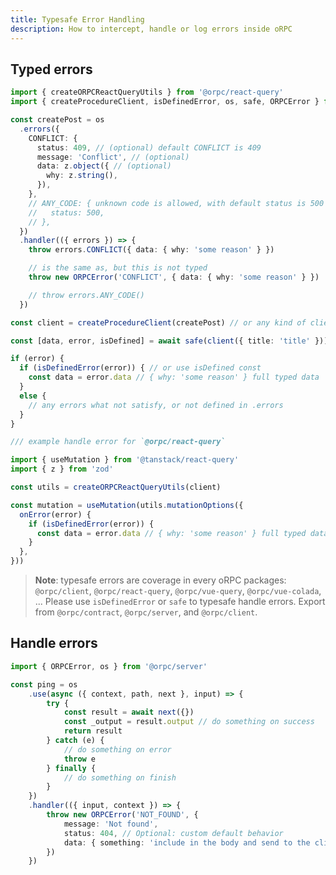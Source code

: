 ```yaml
---
title: Typesafe Error Handling
description: How to intercept, handle or log errors inside oRPC
---
```


## Typed errors

```ts twoslash
import { createORPCReactQueryUtils } from '@orpc/react-query'
import { createProcedureClient, isDefinedError, os, safe, ORPCError } from '@orpc/server'

const createPost = os
  .errors({
    CONFLICT: {
      status: 409, // (optional) default CONFLICT is 409
      message: 'Conflict', // (optional)
      data: z.object({ // (optional)
        why: z.string(),
      }),
    },
    // ANY_CODE: { unknown code is allowed, with default status is 500
    //   status: 500,
    // },
  })
  .handler(({ errors }) => {
    throw errors.CONFLICT({ data: { why: 'some reason' } })

    // is the same as, but this is not typed
    throw new ORPCError('CONFLICT', { data: { why: 'some reason' } })

    // throw errors.ANY_CODE()
  })

const client = createProcedureClient(createPost) // or any kind of client

const [data, error, isDefined] = await safe(client({ title: 'title' }))

if (error) {
  if (isDefinedError(error)) { // or use isDefined const
    const data = error.data // { why: 'some reason' } full typed data
  }
  else {
    // any errors what not satisfy, or not defined in .errors
  }
}

/// example handle error for `@orpc/react-query`

import { useMutation } from '@tanstack/react-query'
import { z } from 'zod'

const utils = createORPCReactQueryUtils(client)

const mutation = useMutation(utils.mutationOptions({
  onError(error) {
    if (isDefinedError(error)) {
      const data = error.data // { why: 'some reason' } full typed data
    }
  },
}))
```

> **Note**: typesafe errors are coverage in every oRPC packages: `@orpc/client`, `@orpc/react-query`, `@orpc/vue-query`, `@orpc/vue-colada`, ...
> Please use `isDefinedError` or `safe` to typesafe handle errors. Export from `@orpc/contract`, `@orpc/server`, and `@orpc/client`.

## Handle errors

```ts twoslash
import { ORPCError, os } from '@orpc/server'

const ping = os
    .use(async ({ context, path, next }, input) => {
        try {
            const result = await next({})
            const _output = result.output // do something on success
            return result
        } catch (e) {
            // do something on error
            throw e
        } finally {
            // do something on finish
        }
    })
    .handler(({ input, context }) => {
        throw new ORPCError('NOT_FOUND', {
            message: 'Not found',
            status: 404, // Optional: custom default behavior
            data: { something: 'include in the body and send to the client' } // pass data to the client
        })
    })
```

